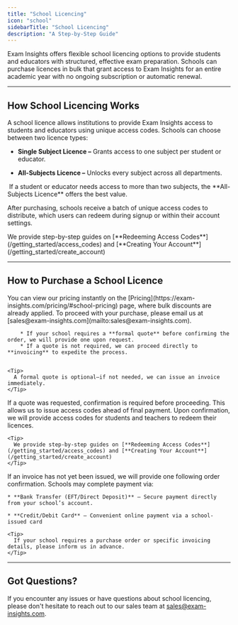 ```yaml
---
title: "School Licencing"
icon: "school"
sidebarTitle: "School Licencing"
description: "A Step-by-Step Guide"
---
```


Exam Insights offers flexible school licencing options to provide students and educators with structured, effective exam preparation. Schools can purchase licences in bulk that grant access to Exam Insights for an entire academic year with no ongoing subscription or automatic renewal.

***

## How School Licencing Works

A school licence allows institutions to provide Exam Insights access to students and educators using unique access codes. Schools can choose between two licence types:

* **Single Subject Licence –** Grants access to one subject per student or educator.

* **All-Subjects Licence –** Unlocks every subject across all departments.

<Tip>
   If a student or educator needs access to more than two subjects, the **All-Subjects Licence** offers the best value.
</Tip>

After purchasing, schools receive a batch of unique access codes to distribute, which users can redeem during signup or within their account settings.

<Tip>
  We provide step-by-step guides on [**Redeeming Access Codes**](/getting_started/access_codes) and [**Creating Your Account**](/getting_started/create_account)
</Tip>

***

## How to Purchase a School Licence

<Steps>
  <Step title="View Pricing Page for Instant Quote">
    You can view our pricing instantly on the [Pricing](https://exam-insights.com/pricing/#school-pricing) page, where bulk discounts are already applied.  
  </Step>

  <Step title="Request a Formal Quote or Invoice">
        To proceed with your purchase, please email us at [sales@exam-insights.com](mailto:sales@exam-insights.com).

        * If your school requires a **formal quote** before confirming the order, we will provide one upon request.  
        * If a quote is not required, we can proceed directly to **invoicing** to expedite the process.  


    <Tip>  
      A formal quote is optional—if not needed, we can issue an invoice immediately.  
    </Tip>  
  </Step>

  <Step title="Confirm Your Order">
    If a quote was requested, confirmation is required before proceeding. This allows us to issue access codes ahead of final payment.  
  </Step>

  <Step title="Receive and Distribute Access Codes">
     Upon confirmation, we will provide access codes for students and teachers to redeem their licences.  

    <Tip>
      We provide step-by-step guides on [**Redeeming Access Codes**](/getting_started/access_codes) and [**Creating Your Account**](/getting_started/create_account)
    </Tip>
  </Step>

  <Step title="Payment and Invoice">
   If an invoice has not yet been issued, we will provide one following order confirmation. Schools may complete payment via:  

    * **Bank Transfer (EFT/Direct Deposit)** – Secure payment directly from your school’s account.

    * **Credit/Debit Card** – Convenient online payment via a school-issued card

    <Tip>  
      If your school requires a purchase order or specific invoicing details, please inform us in advance.  
    </Tip>  
  </Step>
</Steps>

***

## Got Questions?

If you encounter any issues or have questions about school licencing, please don't hesitate to reach out to our sales team at [sales@exam-insights.com](mailto:sales@exam-insights.com).